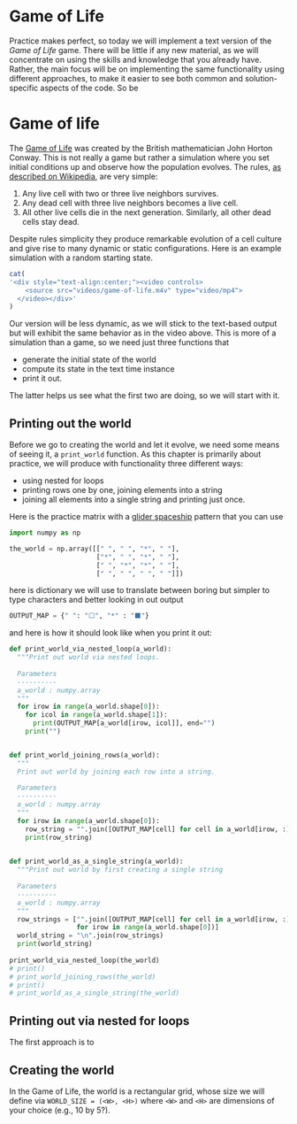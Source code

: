 # Game of Life {#game-of-life}

Practice makes perfect, so today we will implement a text version of the _Game of Life_ game. There will be little if any new material, as we will concentrate on using the skills and knowledge that you already have. Rather, the main focus will be on implementing the same functionality using different approaches, to make it easier to see both common and solution-specific aspects of the code. So be 

# Game of life
The [Game of Life](https://en.wikipedia.org/wiki/Conway%27s_Game_of_Life) was created by the British mathematician John Horton Conway. This is not really a game but rather a simulation where you set initial conditions up and observe how the population evolves. The rules, [as described on Wikipedia](https://en.wikipedia.org/wiki/Conway%27s_Game_of_Life), are very simple:

1. Any live cell with two or three live neighbors survives.
2. Any dead cell with three live neighbors becomes a live cell.
3. All other live cells die in the next generation. Similarly, all other dead cells stay dead.

Despite rules simplicity they produce remarkable evolution of a cell culture and give rise to many dynamic or static configurations. Here is an example simulation with a random starting state.

```r
cat(
'<div style="text-align:center;"><video controls>
    <source src="videos/game-of-life.m4v" type="video/mp4"> 
  </video></div>'
)
```

Our version will be less dynamic, as we will stick to the text-based output but will exhibit the same behavior as in the video above. This is more of a simulation than a game, so we need just three functions that

* generate the initial state of the world
* compute its state in the text time instance
* print it out.

The latter helps us see what the first two are doing, so we will start with it.

## Printing out the world
Before we go to creating the world and let it evolve, we need some means of seeing it, a `print_world` function. As this chapter is primarily about practice, we will produce with functionality three different ways:

* using nested for loops
* printing rows one by one, joining elements into a string
* joining all elements into a single string and printing just once.

Here is the practice matrix with a [glider spaceship](https://conwaylife.com/wiki/Glider) pattern that you can use

```python
import numpy as np

the_world = np.array([[" ", " ", "*", " "],
                      ["*", " ", "*", " "],
                      [" ", "*", "*", " "],
                      [" ", " ", " ", " "]])
```

here is dictionary we will use to translate between boring but simpler to type characters and better looking in out output

```python
OUTPUT_MAP = {" ": "⬜", "*" : "⬛"}
```

and here is how it should look like when you print it out:

```python
def print_world_via_nested_loop(a_world):
  """Print out world via nested loops.
  
  Parameters
  ----------
  a_world : numpy.array
  """
  for irow in range(a_world.shape[0]):
    for icol in range(a_world.shape[1]):
      print(OUTPUT_MAP[a_world[irow, icol]], end="")
    print("")


def print_world_joining_rows(a_world):
  """
  Print out world by joining each row into a string.
  
  Parameters
  ----------
  a_world : numpy.array
  """
  for irow in range(a_world.shape[0]):
    row_string = "".join([OUTPUT_MAP[cell] for cell in a_world[irow, :]])
    print(row_string)

  
def print_world_as_a_single_string(a_world):
  """Print out world by first creating a single string
  
  Parameters
  ----------
  a_world : numpy.array
  """
  row_strings = ["".join([OUTPUT_MAP[cell] for cell in a_world[irow, :]]) 
                 for irow in range(a_world.shape[0])]
  world_string = "\n".join(row_strings)
  print(world_string)
    
print_world_via_nested_loop(the_world)
# print()
# print_world_joining_rows(the_world)
# print()
# print_world_as_a_single_string(the_world)
```

## Printing out via nested for loops
The first approach is to 


## Creating the world
In the Game of Life, the world is a rectangular grid, whose size we will define via `WORLD_SIZE = (<W>, <H>)` where `<W>` and `<H>` are dimensions of your choice (e.g., 10 by 5?). 


